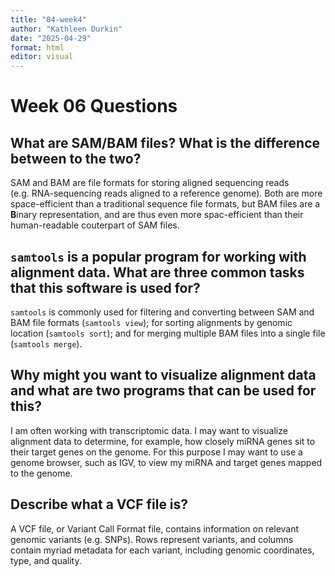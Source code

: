```yaml
---
title: "04-week4"
author: "Kathleen Durkin"
date: "2025-04-29"
format: html
editor: visual
---
```


# Week 06 Questions

## What are SAM/BAM files? What is the difference between to the two?

SAM and BAM are file formats for storing aligned sequencing reads (e.g. RNA-sequencing reads aligned to a reference genome). Both are more space-efficient than a traditional sequence file formats, but BAM files are a **B**inary representation, and are thus even more spac-efficient than their human-readable couterpart of SAM files.

## `samtools` is a popular program for working with alignment data. What are three common tasks that this software is used for?

`samtools` is commonly used for filtering and converting between SAM and BAM file formats (`samtools view`); for sorting alignments by genomic location (`samtools sort`); and for merging multiple BAM files into a single file (`samtools merge`).

## Why might you want to visualize alignment data and what are two programs that can be used for this?

I am often working with transcriptomic data. I may want to visualize alignment data to determine, for example, how closely miRNA genes sit to their target genes on the genome. For this purpose I may want to use a genome browser, such as IGV, to view my miRNA and target genes mapped to the genome. 

## Describe what a VCF file is?

A VCF file, or Variant Call Format file, contains information on relevant genomic variants (e.g. SNPs). Rows represent variants, and columns contain myriad metadata for each variant, including genomic coordinates, type, and quality.
